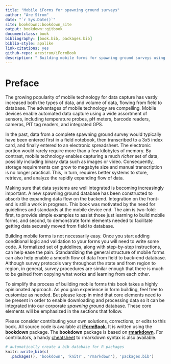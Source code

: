 ```yaml
--- 
title: "Mobile iForms for spawning ground surveys"
author: "Are Strom"
date: "`r Sys.Date()`"
site: bookdown::bookdown_site
output: bookdown::gitbook
documentclass: book
bibliography: [book.bib, packages.bib]
biblio-style: apalike
link-citations: yes
github-repo: arestrom/iFormBook
description: " Building mobile forms for spawning ground surveys using iFormBuilder."
---
```


# Preface {-}

The growing popularity of mobile technology for data capture has vastly increased both the types of data, and volume of data, flowing from field to database. The advantages of mobile technology are compelling. Mobile devices enable automated data capture using a wide assortment of sensors, including temperature probes, pH meters, barcode readers, cameras, PIT tag readers, and integrated GPS. 

In the past, data from a complete spawning ground survey would typically have been entered first in a field notebook, then transcribed to a 3x5 index card, and finally entered to an electronic spreadsheet. The electronic portion would rarely require more than a few kilobytes of memory. By contrast, mobile technology enables capturing a much *richer* set of data, possibly including binary data such as images or video. Consequently, storage requirements can grow to megabyte size and manual transcription is no longer practical. This, in turn, requires better systems to store, retrieve, and analyze the rapidly expanding flow of data. 

Making sure that data systems are well integrated is becoming increasingly important. A new spawning ground database has been constructed to absorb the expanding data flow on the backend. Integration on the front-end is still a work in progress. This book was motivated by the need for guidelines and standards at the mobile device end. The aim is two-fold: first, to provide simple examples to assist those just learning to build mobile forms, and second, to demonstrate form elements needed to facilitate getting data securely moved from field to database.  

Building mobile forms is not necessarily easy. Once you start adding conditional logic and validation to your forms you will need to write some code. A formalized set of guidelines, along with step-by-step instructions, can help ease the pain. Standardizing the general structure of mobile forms can also help enable a smooth flow of data from field to back-end database. Although survey protocols vary throughout the state and from region to region, in general, survey procedures are similar enough that there is much to be gained from copying what works and learning from each other. 

To simplify the process of building mobile forms this book takes a highly opinionated approach. As you gain experience in form building, feel free to customize as needed. But please keep in mind that core elements need to be present in order to enable downloading and processing data so it can be integrated into our corporate *spawning ground* database. These core elements will be emphasized in the sections that follow. 

Please consider contributing your own solutions, corrections, or edits to this book. All source code is available at [**iFormBook**](https://github.com/arestrom/iFormBook). It is written using the **bookdown** package. The **bookdown** package is based on [**rmarkdown**](http://rmarkdown.rstudio.com/). For contributors, a handy [cheatsheet](https://www.rstudio.com/wp-content/uploads/2015/02/rmarkdown-cheatsheet.pdf) to rmarkdown syntax is also available. 

```r
# automatically create a bib database for R packages
knitr::write_bib(c(
  .packages(), 'bookdown', 'knitr', 'rmarkdown'), 'packages.bib')
```
